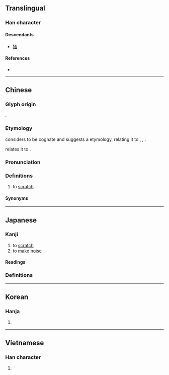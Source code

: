{{also|掻}}
{{character info}}
==Translingual==
{{ja-forms|[[掻]]|搔|搔}}

===Han character===
{{Han char|rn=64|rad=手|as=10|sn=13|four=57036|canj=QEII|ids=⿰扌蚤}}

====Descendants====
* [[掻]]

====References====
* {{Han ref|kx=0446.250|dkj=12477|dj=0797.090|hdz=31939.060|uh=6414|ud=25620|bh=B76B|bd=46955}}

----

==Chinese==
{{zh-forms}}

===Glyph origin===
{{Han etym}}
{{Han compound|手|t1=hand|蚤|t2=flea, louse|ls=psc|c1=s|c2=p}}.

===Etymology===
{{zh-ref|Schuessler (2007)}} considers {{och-l|掃|to brush}} to be cognate and suggests a {{der|zh|sit}} etymology, relating it to {{cog|cdm|साव्‌सा||to itch|tr=saw-}}, {{m|cdm|सोस्‌सा||to itch|tr=sos‑}}, {{cog|brx|tr=su-|t=to itch}}.

{{zh-ref|Baxter and Sagart (2014)}} relates it to {{och-l|爪|claw}}.

===Pronunciation===
{{zh-pron
|m=sāo
|c=sou1
|h=pfs=
|md=
|mn=so/qz:so͘/ml:sau
|mn_note=so/so͘ - literary; sau - vernacular
|mn-t=sao1
|w=
|mc=y
|oc=y
|cat=v
}}

===Definitions===
{{zh-hanzi}}

# to [[scratch]]
#: {{zh-x|搔癢|to scratch an itch}}

====Synonyms====
{{zh-dial|搔}}

----

==Japanese==
{{ja-kanji forms|掻|搔|ex=y}}

===Kanji===
{{ja-kanji|grade=|rs=手10|shin=掻}}

# to [[scratch]]
# to [[make]] [[noise]]

====Readings====
{{ja-readings
|goon=そう<さう
|kanon=そう<さう
|kun=か-い, か-き, か-く, さわ-ぐ
}}

===Definitions===
{{ja-gv|掻}}

----

==Korean==

===Hanja===
{{ko-hanja|hangeul=소|eumhun=|rv=so|mr=so|y=so}}

# {{rfdef|ko|sort=手10}}

----

==Vietnamese==

===Han character===
{{vi-readings|rs=手10|reading=trao, tao, trau}}

# {{rfdef|vi|sort=手10}}